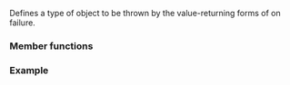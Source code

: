{{cpp/title|bad_any_cast}}
{{cpp/utility/any/navbar}}
{{ddcl | header=any | since=c++17 |
class bad_any_cast : public std::bad_cast;
}}

Defines a type of object to be thrown by the value-returning forms of {{lc|std::any_cast}} on failure.

===Member functions===
{{cpp/error/exception/member of derived|bad_any_cast|std=c++17}}

{{inherited | [[cpp/types/bad_cast|{{small|std::}}bad_cast]] | }}

{{cpp/error/exception/inherit}}

===Example===
{{example
|code=
#include &lt;any&gt;
#include &lt;cassert&gt;
#include &lt;print&gt;

int main()
{
    auto x = std::any(42);
    assert(std::any_cast&lt;int&gt;(x) == 42); // OK

    try
    {
        [[maybe_unused]] auto s = std::any_cast&lt;std::string&gt;(x); // throws
    }
    catch (const std::bad_any_cast&amp; ex)
    {
        std::println("{}", ex.what());
    }
}
|p=true
|output=
bad any_cast
}}

{{langlinks|es|ja|ru|zh}}